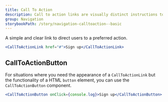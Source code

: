 ```yaml
---
title: Call To Action
description: Call to action links are visually distinct instructions to users designed to provoke an immediate response using verbs such as 'call now' or 'find out more'.
group: Navigation
storybookPath: /story/navigation-calltoaction--basic
---
```


A simple and clear link to direct users to a preferred action.

```jsx live
<CallToActionLink href="#">Sign up</CallToActionLink>
```

## CallToActionButton

For situations where you need the appearance of a `CallToActionLink` but the functionality of a HTML `button` element, you can use the `CallToActionButton` component.

```jsx live
<CallToActionButton onClick={console.log}>Sign up</CallToActionButton>
```
